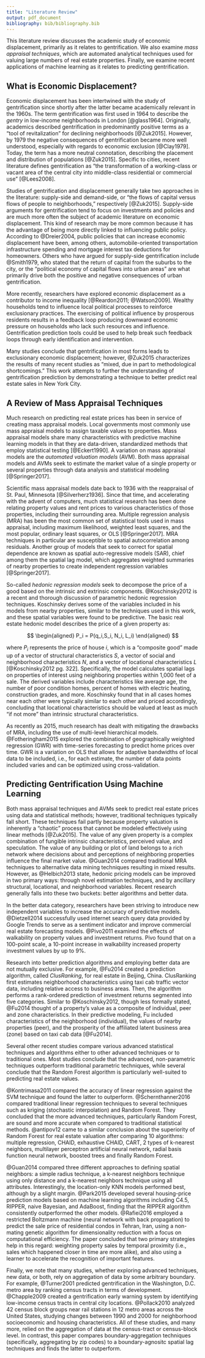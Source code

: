 ---
title: "Literature Review"
output: pdf_document
bibliography: bib/bibliography.bib
---

This literature review discusses the academic study of economic displacement, primarily as it relates to gentrification. We also examine _mass appraisal techniques_, which are automated analytical techniques used for valuing large numbers of real estate properties. Finally, we examine recent applications of machine learning as it relates to predicting gentrification.

## What is Economic Displacement?

Economic displacement has been intertwined with the study of gentrification since shortly after the latter became academically relevant in the 1960s.  The term gentrification was first used in 1964 to describe the _gentry_ in low-income neighborhoods in London [@glass1964]. Originally, academics described gentrification in predominantly positive terms as a "tool of revitalization" for declining neighborhoods [@Zuk2015]. However, by 1979 the negative consequences of gentrification became more well understood, especially with regards to economic exclusion [@Clay1979]. Today, the term has a more neutral connotation, describing the placement and distribution of populations [@Zuk2015]. Specific to cities, recent literature defines gentrification as “the transformation of a working-class or vacant area of the central city into middle-class residential or commercial use” [@Lees2008].

Studies of gentrification and displacement generally take two approaches in the literature: supply-side and demand-side, or "the flows of capital versus flows of people to neighborhoods," respectively [@Zuk2015]. Supply-side arguments for gentrification tend to focus on investments and policies and are much more often the subject of academic literature on economic displacement. This kind of research may be more common because it has the advantage of being more directly linked to influencing public policy. According to @Dreier2004, public policies that can increase economic displacement have been, among others, automobile-oriented transportation infrastructure spending and mortgage interest tax deductions for homeowners. Others who have argued for supply-side gentrification include @Smith1979, who stated that the return of capital from the suburbs to the city, or the "political economy of capital flows into urban areas" are what primarily drive both the positive and negative consequences of urban gentrification.  

More recently, researchers have explored economic displacement as a contributor to income inequality [@Reardon2011; @Watson2009]. Wealthy households tend to influence local political processes to reinforce exclusionary practices. The exercising of political influence by prosperous residents results in a feedback loop producing downward economic pressure on households who lack such resources and influence. Gentrification prediction tools could be used to help break such feedback loops through early identification and intervention. 

Many studies conclude that gentrification in most forms leads to exclusionary economic displacement; however, @Zuk2015 characterizes the results of many recent studies as "mixed, due in part to methodological shortcomings." This work attempts to further the understanding of gentrification prediction by demonstrating a technique to better predict real estate sales in New York City. 

## A Review of Mass Appraisal Techniques

Much research on predicting real estate prices has been in service of creating mass appraisal models. Local governments most commonly use mass appraisal models to assign taxable values to properties. Mass appraisal models share many characteristics with predictive machine learning models in that they are data-driven, standardized methods that employ statistical testing [@Eckert1990]. A variation on mass appraisal models are the _automated valuation models_ (AVM). Both mass appraisal models and AVMs seek to estimate the market value of a single property or several properties through data analysis and statistical modeling [@Springer2017]. 

Scientific mass appraisal models date back to 1936 with the reappraisal of St. Paul, Minnesota [@Silverherz1936]. Since that time, and accelerating with the advent of computers, much statistical research has been done relating property values and rent prices to various characteristics of those properties, including their surrounding area. Multiple regression analysis (MRA) has been the most common set of statistical tools used in mass appraisal, including maximum likelihood, weighted least squares, and the most popular, ordinary least squares, or OLS [@Springer2017]. MRA techniques in particular are susceptible to spatial autocorrelation among residuals. Another group of models that seek to correct for spatial dependence are known as spatial auto-regressive models (SAR), chief among them the spatial lag model, which aggregates weighted summaries of nearby properties to create independent regression variables [@Springer2017]. 

So-called _hedonic regression models_ seek to decompose the price of a good based on the intrinsic and extrinsic components. @Koschinsky2012 is a recent and thorough discussion of parametric hedonic regression techniques. Koschinsky derives some of the variables included in his models from nearby properties, similar to the techniques used in this work, and these spatial variables were found to be predictive. The basic real estate hedonic model describes the price of a given property as: 

$$
\begin{aligned}
 P_i = P(q_i,S_i, N_i, L_i)
\end{aligned}
$$

\noindent where $P_i$ represents the price of house $i$, which is a "composite good" made up of a vector of structural characteristics $S$, a vector of social and neighborhood characteristics $N$, and a vector of locational characteristics $L$ [@Koschinsky2012 pg. 322]. Specifically, the model calculates spatial lags on properties of interest using neighboring properties within 1,000 feet of a sale. The derived variables include characteristics like average age, the number of poor condition homes, percent of homes with electric heating, construction grades, and more. Koschinsky found that in all cases homes near each other were typically similar to each other and priced accordingly, concluding that locational characteristics should be valued at least as much "if not more" than intrinsic structural characteristics.

As recently as 2015, much research has dealt with mitigating the drawbacks of MRA, including the use of multi-level hierarchical models. @Fotheringham2015 explored the combination of geographically weighted regression (GWR) with time-series forecasting to predict home prices over time. GWR is a variation on OLS that allows for adaptive bandwidths of local data to be included, i.e., for each estimate, the number of data points included varies and can be optimized using cross-validation. 


## Predicting Gentrification Using Machine Learning

Both mass appraisal techniques and AVMs seek to predict real estate prices using data and statistical methods; however, traditional techniques typically fall short. These techniques fail partly because property valuation is inherently a “chaotic” process that cannot be modeled effectively using linear methods [@Zuk2015]. The value of any given property is a complex combination of fungible intrinsic characteristics, perceived value, and speculation. The value of any building or plot of land belongs to a rich network where decisions about and perceptions of neighboring properties influence the final market value. @Guan2014 compared traditional MRA techniques to alternative data mining techniques resulting in mixed results. However, as @Helbich2013 state, hedonic pricing models can be improved in two primary ways: through novel estimation techniques, and by ancillary structural, locational, and neighborhood variables. Recent research generally falls into these two buckets: better algorithms and better data. 

In the better data category, researchers have been striving to introduce new independent variables to increase the accuracy of predictive models. @Dietzell2014 successfully used internet search query data provided by Google Trends to serve as a sentiment indicator and improve commercial real estate forecasting models. @Pivo2011 examined the effects of walkability on property values and investment returns.  Pivo found that on a 100-point scale, a 10-point increase in walkability increased property investment values by up to 9%.
 
Research into better prediction algorithms and employing better data are not mutually exclusive. For example, @Fu2014 created a prediction algorithm, called _ClusRanking_, for real estate in Beijing, China. ClusRanking first estimates neighborhood characteristics using taxi cab traffic vector data, including relative access to business areas. Then, the algorithm performs a rank-ordered prediction of investment returns segmented into five categories. Similar to @Koschinsky2012, though less formally stated, @Fu2014 thought of a property's value as a composite of individual, peer and zone characteristics. In their predictive modeling, Fu included characteristics of the neighborhood (individual), the values of nearby properties (peer), and the prosperity of the affiliated latent business area (zone) based on taxi cab data [@Fu2014].

Several other recent studies compare various advanced statistical techniques and algorithms either to other advanced techniques or to traditional ones. Most studies conclude that the advanced, non-parametric techniques outperform traditional parametric techniques, while several conclude that the Random Forest algorithm is particularly well-suited to predicting real estate values. 

@Kontrimasa2011 compared the accuracy of linear regression against the SVM technique and found the latter to outperform. @Schernthanner2016 compared traditional linear regression techniques to several techniques such as kriging (stochastic interpolation) and Random Forest. They concluded that the more advanced techniques, particularly Random Forest, are sound and more accurate when compared to traditional statistical methods. @antipov12 came to a similar conclusion about the superiority of Random Forest for real estate valuation after comparing 10 algorithms: multiple regression, CHAID, exhaustive CHAID, CART, 2 types of k-nearest neighbors, multilayer perceptron artificial neural network, radial basis function neural network, boosted trees and finally Random Forest. 

@Guan2014 compared three different approaches to defining spatial neighbors: a simple radius technique, a k-nearest neighbors technique using only distance and a k-nearest neighbors technique using all attributes. Interestingly, the location-only KNN models performed best, although by a slight margin. @Park2015 developed several housing-price prediction models based on machine learning algorithms including C4.5, RIPPER, naive Bayesian, and AdaBoost, finding that the RIPPER algorithm consistently outperformed the other models. @Rafiei2016 employed a restricted Boltzmann machine (neural network with back propagation) to predict the sale price of residential condos in Tehran, Iran, using a non-mating genetic algorithm for dimensionality reduction with a focus on computational efficiency. The paper concluded that two  primary strategies help in this regard: weighting property sales by temporal proximity (i.e., sales which happened closer in time are more alike), and also using a learner to accelerate the recognition of important features.

Finally, we note that many studies, whether exploring advanced techniques, new data, or both, rely on aggregation of data by some arbitrary boundary.  For example, @Turner2001 predicted gentrification in the Washington, D.C. metro area by ranking census tracts in terms of development. @Chapple2009 created a gentrification early warning system by identifying low-income census tracts in central city locations. @Pollack2010 analyzed 42 census block groups near rail stations in 12 metro areas across the United States, studying changes between 1990 and 2000 for neighborhood socioeconomic and housing characteristics. All of these studies, and many more, relied on the aggregation of data at the census-tract or census-block level. In contrast, this paper compares boundary-aggregation techniques (specifically, aggregating by zip codes) to a boundary-agnositc spatial lag techniques and finds the latter to outperform. 

